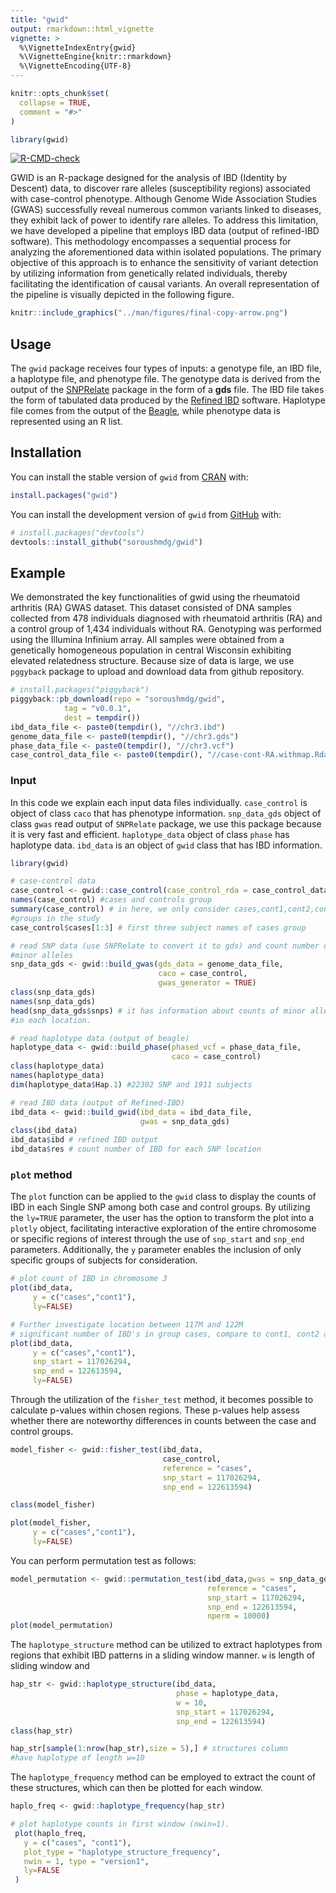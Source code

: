 ```yaml
---
title: "gwid"
output: rmarkdown::html_vignette
vignette: >
  %\VignetteIndexEntry{gwid}
  %\VignetteEngine{knitr::rmarkdown}
  %\VignetteEncoding{UTF-8}
---
```


```r
knitr::opts_chunk$set(
  collapse = TRUE,
  comment = "#>"
)
```

```r
library(gwid)
```

<!-- badges: start -->
[![R-CMD-check](https://github.com/soroushmdg/gwid/actions/workflows/R-CMD-check.yaml/badge.svg)](https://github.com/soroushmdg/gwid/actions/workflows/R-CMD-check.yaml)
<!-- badges: end -->

GWID is an R-package designed for the analysis
of IBD (Identity by Descent) data, to discover rare alleles 
(susceptibility regions) associated with case-control phenotype. 
Although Genome Wide Association Studies (GWAS) successfully reveal numerous 
common variants linked to diseases, they exhibit lack of power to identify rare 
alleles. To address this limitation, we have developed a pipeline that employs 
IBD data (output of refined-IBD software). This methodology encompasses a 
sequential process for analyzing the aforementioned data within isolated 
populations. The primary objective of this approach is to enhance the 
sensitivity of variant detection by utilizing information from genetically 
related individuals, thereby facilitating the identification of causal variants. 
An overall representation of the pipeline is visually depicted in the following
figure.



```r
knitr::include_graphics("../man/figures/final-copy-arrow.png")
``` 
## Usage

The `gwid` package receives four types of inputs: a genotype file, an IBD file, a haplotype file, and  phenotype file. The genotype data is derived from the output of the [SNPRelate](https://www.bioconductor.org/packages/release/bioc/html/SNPRelate.html) package in the form of a **gds** file. The IBD file takes the form of tabulated data produced by the [Refined IBD](https://faculty.washington.edu/browning/refined-ibd.html) software. Haplotype file comes from the output of the [Beagle](http://faculty.washington.edu/browning/beagle/beagle.html), while phenotype data is represented using an R list.

## Installation

You can install the stable version of `gwid` from [CRAN](https://cran.r-project.org/) with:

```r
install.packages("gwid")
```

You can install the development version of `gwid` from [GitHub](https://github.com/) with:

```r
# install.packages("devtools")
devtools::install_github("soroushmdg/gwid")
```

## Example

We demonstrated the key functionalities of gwid using the rheumatoid 
arthritis (RA) GWAS dataset. This dataset consisted of DNA samples 
collected from 478 individuals diagnosed with rheumatoid arthritis (RA) 
and a control
group of 1,434 individuals without RA. Genotyping was performed using 
the Illumina Infinium array. All samples were
obtained from a genetically homogeneous population in central Wisconsin 
exhibiting elevated relatedness structure. Because size of data is large, 
we use `pggyback` package to upload and download data from github repository. 

```r
# install.packages("piggyback")
piggyback::pb_download(repo = "soroushmdg/gwid",
            tag = "v0.0.1",
            dest = tempdir())
ibd_data_file <- paste0(tempdir(), "//chr3.ibd")
genome_data_file <- paste0(tempdir(), "//chr3.gds")
phase_data_file <- paste0(tempdir(), "//chr3.vcf")
case_control_data_file <- paste0(tempdir(), "//case-cont-RA.withmap.Rda")
```

### Input

In this code we explain each input data files individually. `case_control` 
is object of class `caco` that has phenotype information.  `snp_data_gds` 
object of class `gwas` read output of `SNPRelate` package, we use this 
package because it is very fast and efficient. `haplotype_data` object of 
class `phase` has haplotype data. `ibd_data` is an object of `gwid` class 
that has IBD information.  

```r
library(gwid)

# case-control data
case_control <- gwid::case_control(case_control_rda = case_control_data_file)
names(case_control) #cases and controls group
summary(case_control) # in here, we only consider cases,cont1,cont2,cont3
#groups in the study
case_control$cases[1:3] # first three subject names of cases group

# read SNP data (use SNPRelate to convert it to gds) and count number of
#minor alleles  
snp_data_gds <- gwid::build_gwas(gds_data = genome_data_file,
                                 caco = case_control,
                                 gwas_generator = TRUE)
class(snp_data_gds)
names(snp_data_gds)
head(snp_data_gds$snps) # it has information about counts of minor alleles 
#in each location.

# read haplotype data (output of beagle)
haplotype_data <- gwid::build_phase(phased_vcf = phase_data_file,
                                    caco = case_control)
class(haplotype_data)
names(haplotype_data)
dim(haplotype_data$Hap.1) #22302 SNP and 1911 subjects

# read IBD data (output of Refined-IBD)
ibd_data <- gwid::build_gwid(ibd_data = ibd_data_file,
                             gwas = snp_data_gds)
class(ibd_data)
ibd_data$ibd # refined IBD output
ibd_data$res # count number of IBD for each SNP location 

```


### `plot` method

The `plot` function can be applied to the `gwid` class to display the counts of
IBD in each Single SNP among both case and control groups. 
By utilizing the `ly=TRUE` parameter, the user has the option to transform 
the plot into a `plotly` object, facilitating interactive exploration of 
the entire chromosome or specific regions of interest through the use of 
`snp_start` and `snp_end` parameters. Additionally, the `y` parameter enables 
the inclusion of only specific groups of subjects for consideration.


```r
# plot count of IBD in chromosome 3
plot(ibd_data,
     y = c("cases","cont1"),
     ly=FALSE) 

# Further investigate location between 117M and 122M
# significant number of IBD's in group cases, compare to cont1, cont2 and cont3.
plot(ibd_data,
     y = c("cases","cont1"),
     snp_start = 117026294,
     snp_end = 122613594,
     ly=FALSE) 

```

Through the utilization of the `fisher_test` method, it becomes possible to calculate p-values within chosen regions. These p-values help assess whether there are noteworthy differences in counts between the case and control groups.

```r
model_fisher <- gwid::fisher_test(ibd_data,
                                  case_control,
                                  reference = "cases",           
                                  snp_start = 117026294,
                                  snp_end = 122613594)

class(model_fisher)

plot(model_fisher, 
     y = c("cases","cont1"),
     ly=FALSE)
```

You can perform permutation test as follows: 

```r
model_permutation <- gwid::permutation_test(ibd_data,gwas = snp_data_gds,
                                            reference = "cases",
                                            snp_start = 117026294,
                                            snp_end = 122613594,
                                            nperm = 10000)
plot(model_permutation)
```



The `haplotype_structure` method can be utilized to extract haplotypes 
from regions that exhibit IBD patterns in a sliding window manner. `w` is 
length of sliding window and 

```r
hap_str <- gwid::haplotype_structure(ibd_data,
                                     phase = haplotype_data,
                                     w = 10,
                                     snp_start = 117026294,
                                     snp_end = 122613594)
class(hap_str)

hap_str[sample(1:nrow(hap_str),size = 5),] # structures column 
#have haplotype of length w=10 
```

The `haplotype_frequency` method can be employed to extract the count of 
these structures, which can then be plotted for each window.

```r
haplo_freq <- gwid::haplotype_frequency(hap_str)
```


```r

# plot haplotype counts in first window (nwin=1).
 plot(haplo_freq,
   y = c("cases", "cont1"),
   plot_type = "haplotype_structure_frequency",
   nwin = 1, type = "version1",
   ly=FALSE
 )

```



